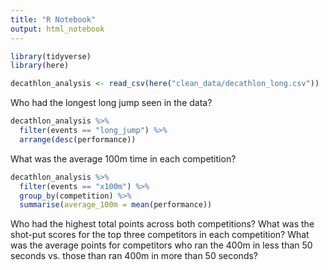 ```yaml
---
title: "R Notebook"
output: html_notebook
---
```


```r
library(tidyverse)
library(here)
```

```r
decathlon_analysis <- read_csv(here("clean_data/decathlon_long.csv"))
```

Who had the longest long jump seen in the data?

```r
decathlon_analysis %>% 
  filter(events == "long_jump") %>% 
  arrange(desc(performance))
```

What was the average 100m time in each competition?

```r
decathlon_analysis %>% 
  filter(events == "x100m") %>% 
  group_by(competition) %>% 
  summarise(average_100m = mean(performance))
```

Who had the highest total points across both competitions?
What was the shot-put scores for the top three competitors in each competition?
What was the average points for competitors who ran the 400m in less than 50 seconds vs. those than ran 400m in more than 50 seconds?

